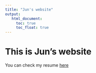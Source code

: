 ```yaml
---
title: "Jun's website"
output: 
   html_document:
     toc: true
     toc_float: true
---
```



# This is Jun's website

You can check my resume [here](resume.html)
